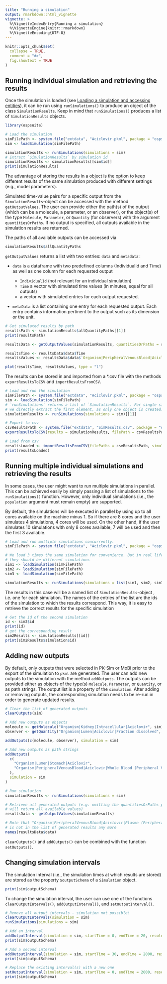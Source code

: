 ```yaml
---
title: "Running a simulation"
output: rmarkdown::html_vignette
vignette: >
  %\VignetteIndexEntry{Running a simulation}
  %\VignetteEngine{knitr::rmarkdown}
  %\VignetteEncoding{UTF-8}
---
```


```r
knitr::opts_chunk$set(
  collapse = TRUE,
  comment = "#>",
  fig.showtext = TRUE
)
```

## Running individual simulation and retrieving the results

Once the simulation is loaded (see [Loading a simulation and accessing entities](load-get.html)), it can be run using `runSimulations()` to produce an object of the class `SimulationResults`. Keep in mind that `runSimulations()` produces a list of `SimulationResults` objects.

```r
library(ospsuite)

# Load the simulation
simFilePath <- system.file("extdata", "Aciclovir.pkml", package = "ospsuite")
sim <- loadSimulation(simFilePath)

simulationResults <- runSimulations(simulations = sim)
# Extract `SimulationResults` by simulation id
simulationResults <- simulationResults[[sim$id]]
print(simulationResults)
```

The advantage of storing the results in a object is the option to keep different results of the same simulation produced with different settings (e.g., model parameters).

Simulated time-value pairs for a specific output from the `SimulationResults`-object can be accessed with the method `getOutputValues`. The user can provide either the path(s) of the output (which can be a molecule, a parameter, or an observer), or the object(s) of the type `Molecule`, `Parameter`, or `Quantity` (for observers) with the argument `quantitiesOrPaths`. If no output is specified, all outputs available in the simulation results are returned.

The paths of all available outputs can be accessed via

```r
simulationResults$allQuantityPaths
```

`getOutputValues` returns a list with two entries: `data` and `metadata`:

 * `data` is a dataframe with two predefined columns (IndividualId and Time) as well as one column for each requested output

     * `IndividualId` (not relevant for an individual simulation)
     * `Time` a vector with simulated time values (in minutes, equal for all outputs) 
     *  a vector with simulated entries for each output requested.

  * `metaData` is a list containing one entry for each requested output. Each entry contains information pertinent to the output such as its dimension or the unit.


```r
# Get simulated results by path
resultsPath <- simulationResults$allQuantityPaths[[1]]
print(resultsPath)

resultsData <- getOutputValues(simulationResults, quantitiesOrPaths = resultsPath)

resultsTime <- resultsData$data$Time
resultsValues <- resultsData$data$`Organism|PeripheralVenousBlood|Aciclovir|Plasma (Peripheral Venous Blood)`

plot(resultsTime, resultsValues, type = "l")
```

The results can be stored in and imported from a *.csv file with the methods `exportResultsToCSV` and `importResultsFromCSV`.

```r
# Load and run the simulation
simFilePath <- system.file("extdata", "Aciclovir.pkml", package = "ospsuite")
sim <- loadSimulation(simFilePath)
# `runSimulations` returns a list of `SimulationResults`. For single simulation,
# we directly extract the first element, as only one object is created.
simulationResults <- runSimulations(simulations = sim)[[1]]

# Export to csv
csvResultsPath <- system.file("extdata", "SimResults.csv", package = "ospsuite")
exportResultsToCSV(results = simulationResults, filePath = csvResultsPath)

# Load from csv
resultsLoaded <- importResultsFromCSV(filePaths = csvResultsPath, simulation = sim)
print(resultsLoaded)
```

## Running multiple individual simulations and retrieving the results

In some cases, the user might want to run multiple simulations in parallel. This can be achieved easily by simply passing a list of simulations to the `runSimulations()` function. However, only individual simulations (i.e., the `population` argument must remain empty) 
are supported.

By default, the simulations will be executed in parallel by using up to all cores available on the machine minus 1. So if there are 8 cores and the user simulates 4 simulations, 
4 cores will be used. On the other hand, if the user simulates 10 simulations with only 8 cores available, 7 will be used and then the first 3 available.

```r
# Load and run multiple simulations concurrently.
simFilePath <- system.file("extdata", "Aciclovir.pkml", package = "ospsuite")

# We load 3 times the same simulation for convenience. But in real life scenarios,
# they should be different simulations
sim1 <- loadSimulation(simFilePath)
sim2 <- loadSimulation(simFilePath)
sim3 <- loadSimulation(simFilePath)

simulationResults <- runSimulations(simulations = list(sim1, sim2, sim3))
```

The results in this case will be a named list of `SimulationResults`-object , i.e. one for each simulation.
The names of the entries of the list are the ids of the simulation to which the results
correspond. This way, it is easy to retrieve the correct results for the specific simulation

```r
# Get the id of the second simulation
id <- sim2$id
print(id)
# get the corresponding result
sim2Results <- simulationResults[[id]]
print(sim2Results$simulation$id)
```

## Adding new outputs

By default, only outputs that were selected in PK-Sim or MoBi prior to the export of the simulation to `pkml` are generated. The user can add new outputs to the simulation with the method `addOutputs`. The outputs can be provided either as objects of the type(s) `Molecule`, `Parameter`, or `Quantity`, or as path strings. The output list is a property of the `simulation`.
After adding or removing outputs, the corresponding simulation needs to be re-run in order to generate updated results.

```r
# Clear the list of generated outputs
clearOutputs(sim)

# Add new outputs as objects
molecule <- getMolecule("Organism|Kidney|Intracellular|Aciclovir", sim)
observer <- getQuantity("Organism|Lumen|Aciclovir|Fraction dissolved", sim)

addOutputs(c(molecule, observer), simulation = sim)

# Add new outputs as path strings
addOutputs(
  c(
    "Organism|Lumen|Stomach|Aciclovir",
    "Organism|PeripheralVenousBlood|Aciclovir|Whole Blood (Peripheral Venous Blood)"
  ),
  simulation = sim
)

# Run simulation
simulationResults <- runSimulations(simulations = sim)

# Retrieve all generated outputs (e.g. omitting the quantitiesOrPaths property
# will return all available values)
resultsData <- getOutputValues(simulationResults)

# Note that "Organism|PeripheralVenousBlood|Aciclovir|Plasma (Peripheral Venous Blood)"
# is not in the list of generated results any more
names(resultsData$data)
```

`clearOutputs()` and `addOutputs()` can be combined with the function `setOutputs()`.

## Changing simulation intervals

The simulation interval (i.e., the simulation times at which results are stored) are stored as the property `$outputSchema` of a `Simulation` object.

```r
print(sim$outputSchema)
```

To change the simulation interval, the user can use one of the functions `clearOutputIntervals()`, `addOutputInterval()`, and `setOutputInterval()`.

```r
# Remove all output intervals - simulation not possible!
clearOutputIntervals(simulation = sim)
runSimulations(simulations = sim)

# Add an interval
addOutputInterval(simulation = sim, startTime = 0, endTime = 20, resolution = 60, intervalName = "highRes")
print(sim$outputSchema)

# Add a second interval
addOutputInterval(simulation = sim, startTime = 30, endTime = 2000, resolution = 4, intervalName = "lowRes")
print(sim$outputSchema)

# Replace the existing interval(s) with a new one
setOutputInterval(simulation = sim, startTime = 0, endTime = 2000, resolution = 4)
print(sim$outputSchema)
```
